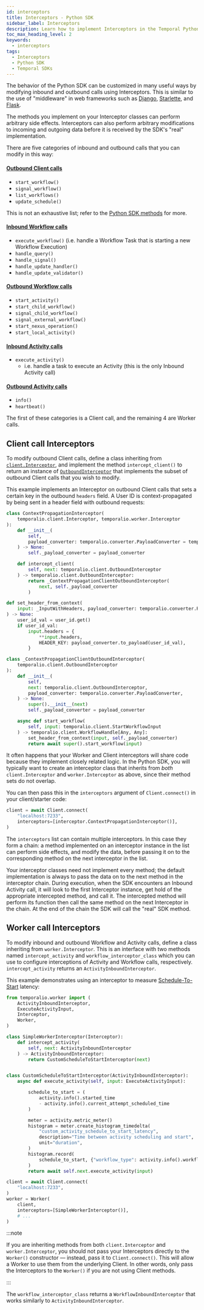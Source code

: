 ```yaml
---
id: interceptors
title: Interceptors - Python SDK
sidebar_label: Interceptors
description: Learn how to implement Interceptors in the Temporal Python SDK to manage inbound and outbound SDK calls, enhance tracing, and add authorization to your Workflows and Activities.
toc_max_heading_level: 2
keywords:
  - interceptors
tags:
  - Interceptors
  - Python SDK
  - Temporal SDKs
---
```


The behavior of the Python SDK can be customized in many useful ways by modifying inbound and outbound calls using Interceptors.
This is similar to the use of "middleware" in web frameworks such as [Django](https://docs.djangoproject.com/en/5.2/topics/http/middleware/), [Starlette](https://www.starlette.io/middleware/), and [Flask](https://flask.palletsprojects.com/en/stable/lifecycle/#middleware).

The methods you implement on your Interceptor classes can perform arbitrary side effects.
Interceptors can also perform arbitrary modifications to incoming and outgoing data before it is received by the SDK's "real" implementation.

There are five categories of inbound and outbound calls that you can modify in this way:

#### [Outbound Client calls](https://python.temporal.io/temporalio.client.OutboundInterceptor.html)

- `start_workflow()`
- `signal_workflow()`
- `list_workflows()`
- `update_schedule()`

This is not an exhaustive list; refer to the [Python SDK methods](https://python.temporal.io/temporalio.client.OutboundInterceptor.html) for more.

#### [Inbound Workflow calls](https://python.temporal.io/temporalio.worker.WorkflowInboundInterceptor.html)

- `execute_workflow()` (i.e. handle a Workflow Task that is starting a new Workflow Execution)
- `handle_query()`
- `handle_signal()`
- `handle_update_handler()`
- `handle_update_validator()`

#### [Outbound Workflow calls](https://python.temporal.io/temporalio.worker.WorkflowOutboundInterceptor.html)

- `start_activity()`
- `start_child_workflow()`
- `signal_child_workflow()`
- `signal_external_workflow()`
- `start_nexus_operation()`
- `start_local_activity()`

#### [Inbound Activity calls](https://python.temporal.io/temporalio.worker.ActivityInboundInterceptor.html)

- `execute_activity()`
  - i.e. handle a task to execute an Activity (this is the only Inbound Activity call)

#### [Outbound Activity calls](https://python.temporal.io/temporalio.worker.ActivityOutboundInterceptor.html)

- `info()`
- `heartbeat()`

The first of these categories is a Client call, and the remaining 4 are Worker calls.

## Client call Interceptors

To modify outbound Client calls, define a class inheriting from [`client.Interceptor`](https://python.temporal.io/temporalio.client.Interceptor.html), and implement the method `intercept_client()` to return an instance of [`OutboundInterceptor`](https://python.temporal.io/temporalio.client.OutboundInterceptor.html) that implements the subset of outbound Client calls that you wish to modify.

This example implements an Interceptor on outbound Client calls that sets a certain key in the outbound `headers` field.
A User ID is context-propagated by being sent in a header field with outbound requests:

```python
class ContextPropagationInterceptor(
    temporalio.client.Interceptor, temporalio.worker.Interceptor
):
    def __init__(
        self,
        payload_converter: temporalio.converter.PayloadConverter = temporalio.converter.default().payload_converter,
    ) -> None:
        self._payload_converter = payload_converter

    def intercept_client(
        self, next: temporalio.client.OutboundInterceptor
    ) -> temporalio.client.OutboundInterceptor:
        return _ContextPropagationClientOutboundInterceptor(
            next, self._payload_converter
        )

def set_header_from_context(
    input: _InputWithHeaders, payload_converter: temporalio.converter.PayloadConverter
) -> None:
    user_id_val = user_id.get()
    if user_id_val:
        input.headers = {
            **input.headers,
            HEADER_KEY: payload_converter.to_payload(user_id_val),
        }

class _ContextPropagationClientOutboundInterceptor(
    temporalio.client.OutboundInterceptor
):
    def __init__(
        self,
        next: temporalio.client.OutboundInterceptor,
        payload_converter: temporalio.converter.PayloadConverter,
    ) -> None:
        super().__init__(next)
        self._payload_converter = payload_converter

    async def start_workflow(
        self, input: temporalio.client.StartWorkflowInput
    ) -> temporalio.client.WorkflowHandle[Any, Any]:
        set_header_from_context(input, self._payload_converter)
        return await super().start_workflow(input)
```

It often happens that your Worker and Client interceptors will share code because they implement closely related logic.
In the Python SDK, you will typically want to create an interceptor class that inherits from _both_ `client.Interceptor` and `worker.Interceptor` as above, since their method sets do not overlap.

You can then pass this in the `interceptors` argument of `Client.connect()` in your client/starter code:

```python
client = await Client.connect(
    "localhost:7233",
    interceptors=[interceptor.ContextPropagationInterceptor()],
)
```

The `interceptors` list can contain multiple interceptors.
In this case they form a chain: a method implemented on an interceptor instance in the list can perform side effects, and modify the data, before passing it on to the corresponding method on the next interceptor in the list.

Your interceptor classes need not implement every method; the default implementation is always to pass the data on to the next method in the interceptor chain.
During execution, when the SDK encounters an Inbound Activity call, it will look to the first Interceptor instance, get hold of the appropriate intercepted method, and call it.
The intercepted method will perform its function then call the same method on the next Interceptor in the chain.
At the end of the chain the SDK will call the "real" SDK method.

## Worker call Interceptors

To modify inbound and outbound Workflow and Activity calls, define a class inheriting from `worker.Interceptor`.
This is an interface with two methods named `intercept_activity` and `workflow_interceptor_class` which you can use to configure interceptions of Activity and Workflow calls, respectively.
`intercept_activity` returns an `ActivityInboundInterceptor`.

This example demonstrates using an interceptor to measure [Schedule-To-Start](/encyclopedia/detecting-activity-failures#schedule-to-start-timeout) latency:

```python
from temporalio.worker import (
    ActivityInboundInterceptor,
    ExecuteActivityInput,
    Interceptor,
    Worker,
)

class SimpleWorkerInterceptor(Interceptor):
    def intercept_activity(
        self, next: ActivityInboundInterceptor
    ) -> ActivityInboundInterceptor:
        return CustomScheduleToStartInterceptor(next)


class CustomScheduleToStartInterceptor(ActivityInboundInterceptor):
    async def execute_activity(self, input: ExecuteActivityInput):

        schedule_to_start = (
            activity.info().started_time
            - activity.info().current_attempt_scheduled_time
        )

        meter = activity.metric_meter()
        histogram = meter.create_histogram_timedelta(
            "custom_activity_schedule_to_start_latency",
            description="Time between activity scheduling and start",
            unit="duration",
        )
        histogram.record(
            schedule_to_start, {"workflow_type": activity.info().workflow_type}
        )
        return await self.next.execute_activity(input)

client = await Client.connect(
    "localhost:7233",
)
worker = Worker(
    client,
    interceptors=[SimpleWorkerInterceptor()],
    # ...
)
```

:::note

If you are inheriting methods from both `client.Interceptor` and `worker.Interceptor`, you should not pass your Interceptors directly to the `Worker()` constructor — instead, pass it to `Client.connect()`.
This will allow a Worker to use them from the underlying Client.
In other words, only pass the Interceptors to the `Worker()` if you are not using Client methods.

:::

The `workflow_interceptor_class` returns a `WorkflowInboundInterceptor` that works similarly to `ActivityInboundInterceptor`.
